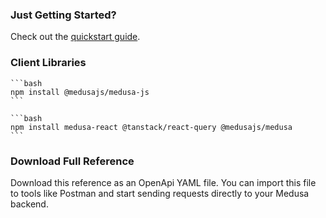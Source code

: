 
### Just Getting Started?

Check out the [quickstart guide](https://docs.medusajs.com/v1/create-medusa-app).

<Space bottom={8} />

### Client Libraries

<CodeTabs group="clients">
  <CodeTab label="Medusa JS Client" value="js-client">
    
    ```bash
    npm install @medusajs/medusa-js
    ```

  </CodeTab>
  <CodeTab label="Medusa React" value="medusa-react">
    
    ```bash
    npm install medusa-react @tanstack/react-query @medusajs/medusa
    ```

  </CodeTab>
</CodeTabs>

### Download Full Reference

Download this reference as an OpenApi YAML file. You can import this file to tools like Postman and start sending requests directly to your Medusa backend.

<DownloadFull />